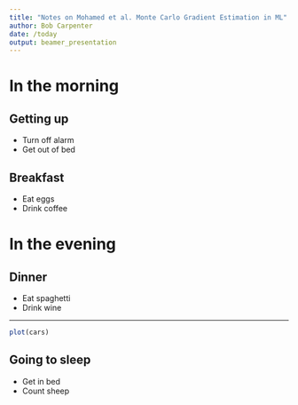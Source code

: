 ```yaml
---
title: "Notes on Mohamed et al. Monte Carlo Gradient Estimation in ML"
author: Bob Carpenter
date: /today
output: beamer_presentation
---
```


# In the morning

## Getting up

- Turn off alarm
- Get out of bed

## Breakfast

- Eat eggs
- Drink coffee

# In the evening

## Dinner

- Eat spaghetti
- Drink wine

---

```r
plot(cars)
```

## Going to sleep

- Get in bed
- Count sheep